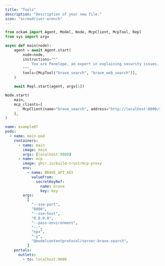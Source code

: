 ```yaml
---
title: "Tools"
description: "Description of your new file."
icon: "screwdriver-wrench"
---
```


```python
from ockam import Agent, Model, Node, McpClient, McpTool, Repl
from sys import argv

async def main(node):
    agent = await Agent.start(
        node=node,
        instructions="""
            You are Penelope, an expert in explaining security issues.
        """,
        tools=[McpTool("brave_search", "brave_web_search")],
    )

    await Repl.start(agent, argv[1])

Node.start(
    main,
    mcp_clients=[
        McpClient(name="brave_search", address="http://localhost:8000/sse"),
    ],
)
```

```yaml
name: example07
pods:
  - name: main-pod
    containers:
      - name: main
        image: main
        args: [localhost:9000]
      - name: mcp
        image: ghcr.io/build-trust/mcp-proxy
        env:
          - name: BRAVE_API_KEY
            valueFrom:
              secretKeyRef:
                name: brave
                key: key
        args:
          [
            "--sse-port",
            "8000",
            "--sse-host",
            "0.0.0.0",
            "--pass-environment",
            "--",
            "npx",
            "-y",
            "@modelcontextprotocol/server-brave-search",
          ]
    portals:
      outlets:
        - to: localhost:9000
```

